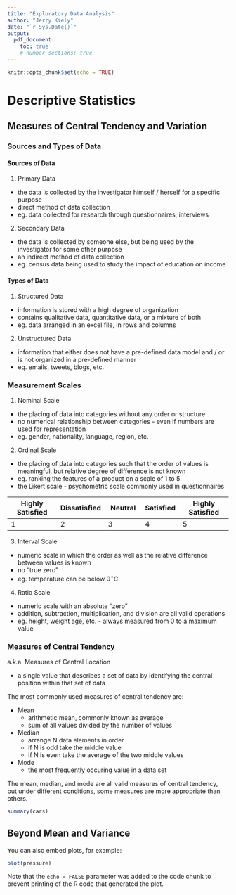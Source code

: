 ```yaml
---
title: "Exploratory Data Analysis"
author: "Jerry Kiely"
date: "`r Sys.Date()`"
output: 
  pdf_document:
    toc: true
    # number_sections: true
---
```


```r
knitr::opts_chunk$set(echo = TRUE)
```




\newpage

# Descriptive Statistics

\vspace{1.5em}



## Measures of Central Tendency and Variation

\vspace{1.5em}



### Sources and Types of Data

\vspace{1.5em}



#### Sources of Data

1. Primary Data

* the data is collected by the investigator himself / herself for a specific purpose
* direct method of data collection
* eg. data collected for research through questionnaires, interviews

\vspace{1.5em}

2. Secondary Data

* the data is collected by someone else, but being used by the investigator for some other purpose
* an indirect method of data collection
* eg. census data being used to study the impact of education on income

\vspace{1.5em}

#### Types of Data

1. Structured Data

* information is stored with a high degree of organization
* contains qualitative data, quantitative data, or a mixture of both
* eg. data arranged in an excel file, in rows and columns

\vspace{1.5em}

2. Unstructured Data

* information that either does not have a pre-defined data model and / or is not organized in a pre-defined manner
* eq. emails, tweets, blogs, etc.

\vspace{1.5em}

### Measurement Scales

1. Nominal Scale

* the placing of data into categories without any order or structure
* no numerical relationship between categories - even if numbers are used for representation
* eg. gender, nationality, language, region, etc.

\vspace{1.5em}

2. Ordinal Scale

* the placing of data into categories such that the order of values is meaningful, but relative degree of difference is not known
* eg. ranking the features of a product on a scale of 1 to 5
* the Likert scale - psychometric scale commonly used in questionnaires


| Highly Satisfied | Dissatisfied | Neutral      | Satisfied    | Highly Satisfied | 
|------------------|--------------|--------------|--------------|------------------|
|        1         |       2      |      3       |       4      |         5        |

\vspace{1.5em}

3. Interval Scale

* numeric scale in which the order as well as the relative difference between values is known
* no "true zero"
* eg. temperature can be below $0^\circ C$ 

\vspace{1.5em}

4. Ratio Scale

* numeric scale with an absolute "zero"
* addition, subtraction, multiplication, and division are all valid operations
* eg. height, weight age, etc. - always measured from $0$ to a maximum value




### Measures of Central Tendency

a.k.a. Measures of Central Location

* a single value that describes a set of data by identifying the central position within that set of data

The most commonly used measures of central tendency are: 


* Mean
  * arithmetic mean, commonly known as average
  * sum of all values divided by the number of values 


* Median
  * arrange N data elements in order
  * if N is odd take the middle value
  * if N is even take the average of the two middle values 


* Mode
  * the most frequently occuring value in a data set 


The mean, median, and mode are all valid measures of central tendency, but under different conditions, some 
measures are more appropriate than others. 



\newpage

```r
summary(cars)
```

## Beyond Mean and Variance




You can also embed plots, for example:

```r
plot(pressure)
```

Note that the `echo = FALSE` parameter was added to the code chunk to prevent printing of the R code that generated the plot.
